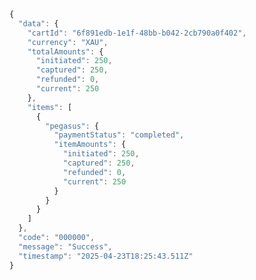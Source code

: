 ```js
{
  "data": {
    "cartId": "6f891edb-1e1f-48bb-b042-2cb790a0f402",
    "currency": "XAU",
    "totalAmounts": {
      "initiated": 250,
      "captured": 250,
      "refunded": 0,
      "current": 250
    },
    "items": [
      {
        "pegasus": {
          "paymentStatus": "completed",
          "itemAmounts": {
            "initiated": 250,
            "captured": 250,
            "refunded": 0,
            "current": 250
          }
        }
      }
    ]
  },
  "code": "000000",
  "message": "Success",
  "timestamp": "2025-04-23T18:25:43.511Z"
}
```